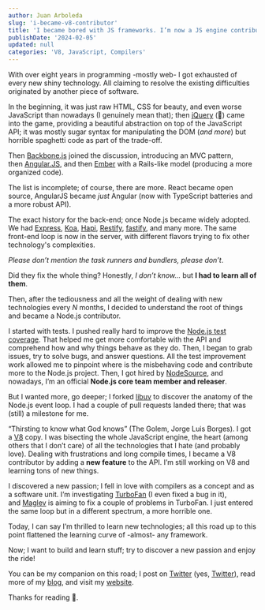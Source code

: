 ```yaml
---
author: Juan Arboleda
slug: 'i-became-v8-contributor'
title: 'I became bored with JS frameworks. I’m now a JS engine contributor.'
publishDate: '2024-02-05'
updated: null
categories: 'V8, JavaScript, Compilers'
---
```


With over eight years in programming -mostly web- I got exhausted of every new shiny technology. All claiming to resolve the existing difficulties originated by another piece of software.

In the beginning, it was just raw HTML, CSS for beauty, and even worse JavaScript than nowadays (I genuinely mean that); then [jQuery](https://jquery.com/) (💙) came into the game, providing a beautiful abstraction on top of the JavaScript API; it was mostly sugar syntax for manipulating the DOM (*and more*) but horrible spaghetti code as part of the trade-off.

Then [Backbone.js](https://backbonejs.org/) joined the discussion, introducing an MVC pattern, then [Angular.JS](https://angularjs.org/), and then [Ember](https://emberjs.com/) with a Rails-like model (producing a more organized code).

The list is incomplete; of course, there are more. React became open source, AngularJS became *just* Angular (now with TypeScript batteries and a more robust API).

The exact history for the back-end; once Node.js became widely adopted. We had [Express](https://expressjs.com/), [Koa](https://koajs.com/), [Hapi](https://hapi.dev/), [Restify](http://restify.com/), [fastify](https://fastify.dev/), and many more. The same front-end loop is now in the server, with different flavors trying to fix other technology's complexities.

*Please don’t mention the task runners and bundlers, please don’t*.

Did they fix the whole thing? Honestly, *I don’t know…* but **I had to learn all of them**.

Then, after the tediousness and all the weight of dealing with new technologies every *N* months, I decided to understand the root of things and became a Node.js contributor.

I started with tests. I pushed really hard to improve the [Node.js test coverage](https://coverage.nodejs.org/). That helped me get more comfortable with the API and comprehend how and why things behave as they do. Then, I began to grab issues, try to solve bugs, and answer questions. All the test improvement work allowed me to pinpoint where is the misbehaving code and contribute more to the Node.js project. Then, I got hired by [NodeSource](https://nodesource.com/), and nowadays, I’m an official **Node.js core team member and releaser**.

But I wanted more, go deeper; I forked [libuv](https://libuv.org/) to discover the anatomy of the Node.js event loop. I had a couple of pull requests landed there; that was (still) a milestone for me.

“Thirsting to know what God knows” (The Golem, Jorge Luis Borges). I got a [V8](https://v8.dev/) copy. I was bisecting the whole JavaScript engine, the heart (among others that I don’t care) of all the technologies that I hate (and probably love). Dealing with frustrations and long compile times, I became a V8 contributor by adding a **new feature** to the API. I’m still working on V8 and learning tons of new things.

I discovered a new passion; I fell in love with compilers as a concept and as a software unit. I’m investigating [TurboFan](https://v8.dev/docs/turbofan) (I even fixed a bug in it), and [Maglev](https://v8.dev/blog/maglev) is aiming to fix a couple of problems in TurboFan. I just entered the same loop but in a different spectrum, a more horrible one.

Today, I can say I’m thrilled to learn new technologies; all this road up to this point flattened the learning curve of -almost- any framework.

Now; I want to build and learn stuff; try to discover a new passion and enjoy the ride!

You can be my companion on this road; I post on [Twitter](https://twitter.com/soyjuanarbol) (yes, [Twitter](https://twitter.com/soyjuanarbol)), read more of my [blog](https://blog.juanarbol.co/), and visit my [website](https://juanarbol.co/).

Thanks for reading 💚.
